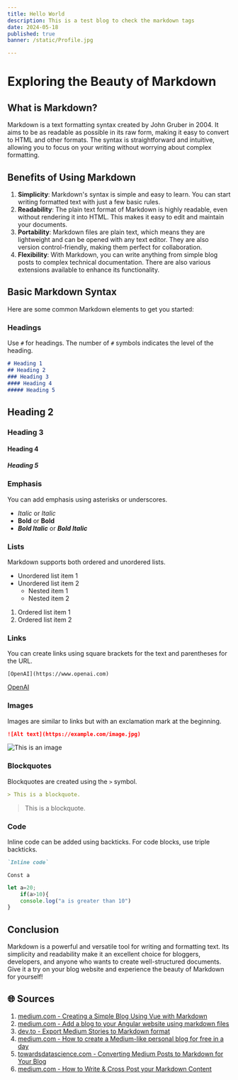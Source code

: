 ```yaml
---
title: Hello World
description: This is a test blog to check the markdown tags
date: 2024-05-18
published: true
banner: /static/Profile.jpg

---
```


# Exploring the Beauty of Markdown
## What is Markdown?

Markdown is a text formatting syntax created by John Gruber in 2004. It aims to be as readable as possible in its raw form, making it easy to convert to HTML and other formats. The syntax is straightforward and intuitive, allowing you to focus on your writing without worrying about complex formatting.
## Benefits of Using Markdown
1. **Simplicity**: Markdown's syntax is simple and easy to learn. You can start writing formatted text with just a few basic rules.
2. **Readability**: The plain text format of Markdown is highly readable, even without rendering it into HTML. This makes it easy to edit and maintain your documents.
3. **Portability**: Markdown files are plain text, which means they are lightweight and can be opened with any text editor. They are also version control-friendly, making them perfect for collaboration.
4. **Flexibility**: With Markdown, you can write anything from simple blog posts to complex technical documentation. There are also various extensions available to enhance its functionality.

## Basic Markdown Syntax

Here are some common Markdown elements to get you started:

### Headings

Use `#` for headings. The number of `#` symbols indicates the level of the heading.

```markdown
# Heading 1
## Heading 2
### Heading 3
#### Heading 4
##### Heading 5
```
## Heading 2
### Heading 3
#### Heading 4
##### Heading 5
### Emphasis


You can add emphasis using asterisks or underscores.

- *Italic* or _Italic_
- **Bold** or __Bold__
- ***Bold Italic*** or ___Bold Italic___

### Lists

Markdown supports both ordered and unordered lists.

- Unordered list item 1
- Unordered list item 2
  - Nested item 1
  - Nested item 2

1. Ordered list item 1
2. Ordered list item 2

### Links

You can create links using square brackets for the text and parentheses for the URL.

```
[OpenAI](https://www.openai.com)
```
[OpenAI](https://www.openai.com)


### Images

Images are similar to links but with an exclamation mark at the beginning.

```markdown
![Alt text](https://example.com/image.jpg)
```
![This is an image](https://source.unsplash.com/random/1000x500)


### Blockquotes

Blockquotes are created using the `>` symbol.

```markdown
> This is a blockquote.
```
> This is a blockquote.
### Code

Inline code can be added using backticks. For code blocks, use triple backticks.

```markdown
`Inline code`
```
`Const a`

```js 
let a=20;
    if(a>10){
    console.log("a is greater than 10")
}
```

## Conclusion

Markdown is a powerful and versatile tool for writing and formatting text. Its simplicity and readability make it an excellent choice for bloggers, developers, and anyone who wants to create well-structured documents. Give it a try on your blog website and experience the beauty of Markdown for yourself!



## 🌐 Sources

1. [medium.com - Creating a Simple Blog Using Vue with Markdown](https://medium.com/@yhev/creating-a-simple-blog-using-vue-with-markdown-487979e1b62d)
2. [medium.com - Add a blog to your Angular website using markdown files](https://daviddalbusco.medium.com/add-a-blog-to-your-angular-website-using-markdown-files-31cdb0627bdd)
3. [dev.to - Export Medium Stories to Markdown format](https://dev.to/ksingh7/export-medium-stories-to-markdown-format-108b)
4. [medium.com - How to create a Medium-like personal blog for free in a day](https://medium.com/geekculture/how-to-create-a-medium-like-personal-blog-for-free-in-a-day-55ebd9551d9c)
5. [towardsdatascience.com - Converting Medium Posts to Markdown for Your Blog](https://towardsdatascience.com/converting-medium-posts-to-markdown-for-your-blog-5d6830408467)
6. [medium.com - How to Write & Cross Post your Markdown Content](https://medium.com/@rich_47473/how-to-write-cross-post-your-markdown-content-bfb0632531a9)
